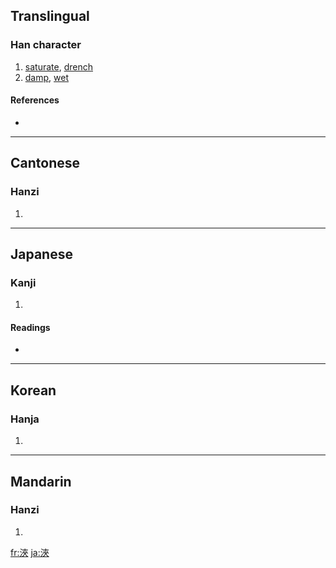 {{see|浃}}
==Translingual==

===Han character===
{{Han char|rn=85|rad=水|as=07|sn=10|four=3413<sub>8</sub>|canj=水大人人 (EKOO)}}

# [[saturate]], [[drench]]
# [[damp]], [[wet]]

====References====
* {{Han ref|kx=0625.170|dkj=17506|dj=1027.030|hdz=31620.070|uh=6D79|ud=28025|bh=AF48|bd=44872}}

----

==Cantonese==

===Hanzi===
{{yue-hanzi|jyut=|y=jip3}}

# {{defn|Cantonese}}

----

==Japanese==

===Kanji===
{{ja-kanji|grade=|rs=水07}}

# {{defn|Japanese}}

====Readings====
* {{ja-readings|on=[[しょう]] (shō)|kun=[[あまねし]] (amaneshi), [[とおる]] (tooru), [[うるおう]] (uruou)}}

----

==Korean==

===Hanja===
{{ko-hanja|hangeul=협|eumhun=|rv=hyeop|mr=hyŏp|y=hyep}}

# {{defn|Korean}}

----

==Mandarin==

===Hanzi===
{{cmn-hanzi|sim=浃|pin=[[jiā]] ([[jia1]]), [[jiá]] ([[jia2]])|wg=chia<sup>1</sup>, chia<sup>2</sup>}}

# {{defn|Mandarin}}

[[fr:浹]]
[[ja:浹]]